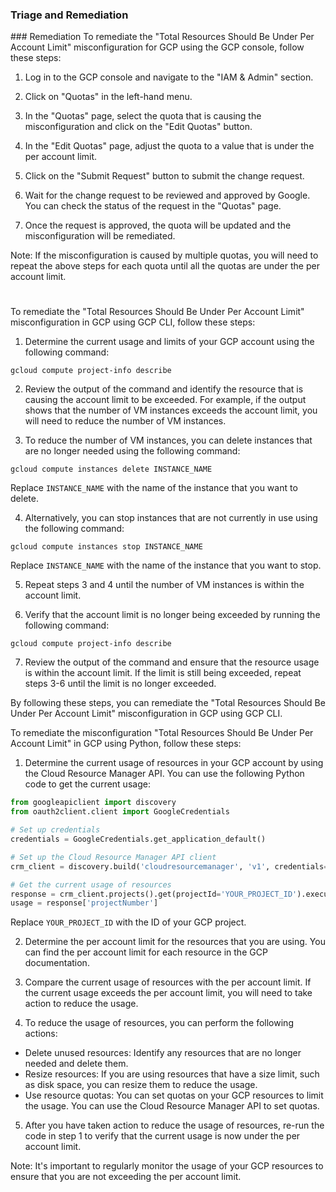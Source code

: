 
### Triage and Remediation
<Tabs>
<Tab title='Remediation'>
### Remediation

<AccordionGroup>
<Accordion title='Using Console' defaultOpen='true'>
To remediate the "Total Resources Should Be Under Per Account Limit" misconfiguration for GCP using the GCP console, follow these steps:

1. Log in to the GCP console and navigate to the "IAM & Admin" section.

2. Click on "Quotas" in the left-hand menu.

3. In the "Quotas" page, select the quota that is causing the misconfiguration and click on the "Edit Quotas" button.

4. In the "Edit Quotas" page, adjust the quota to a value that is under the per account limit.

5. Click on the "Submit Request" button to submit the change request.

6. Wait for the change request to be reviewed and approved by Google. You can check the status of the request in the "Quotas" page.

7. Once the request is approved, the quota will be updated and the misconfiguration will be remediated.

Note: If the misconfiguration is caused by multiple quotas, you will need to repeat the above steps for each quota until all the quotas are under the per account limit.

#
</Accordion>

<Accordion title='Using CLI'>
To remediate the "Total Resources Should Be Under Per Account Limit" misconfiguration in GCP using GCP CLI, follow these steps:

1. Determine the current usage and limits of your GCP account using the following command:
```
gcloud compute project-info describe
```

2. Review the output of the command and identify the resource that is causing the account limit to be exceeded. For example, if the output shows that the number of VM instances exceeds the account limit, you will need to reduce the number of VM instances.

3. To reduce the number of VM instances, you can delete instances that are no longer needed using the following command:
```
gcloud compute instances delete INSTANCE_NAME
```
Replace `INSTANCE_NAME` with the name of the instance that you want to delete.

4. Alternatively, you can stop instances that are not currently in use using the following command:
```
gcloud compute instances stop INSTANCE_NAME
```
Replace `INSTANCE_NAME` with the name of the instance that you want to stop.

5. Repeat steps 3 and 4 until the number of VM instances is within the account limit.

6. Verify that the account limit is no longer being exceeded by running the following command:
```
gcloud compute project-info describe
```

7. Review the output of the command and ensure that the resource usage is within the account limit. If the limit is still being exceeded, repeat steps 3-6 until the limit is no longer exceeded.

By following these steps, you can remediate the "Total Resources Should Be Under Per Account Limit" misconfiguration in GCP using GCP CLI.
</Accordion>

<Accordion title='Using Python'>
To remediate the misconfiguration "Total Resources Should Be Under Per Account Limit" in GCP using Python, follow these steps:

1. Determine the current usage of resources in your GCP account by using the Cloud Resource Manager API. You can use the following Python code to get the current usage:

```python
from googleapiclient import discovery
from oauth2client.client import GoogleCredentials

# Set up credentials
credentials = GoogleCredentials.get_application_default()

# Set up the Cloud Resource Manager API client
crm_client = discovery.build('cloudresourcemanager', 'v1', credentials=credentials)

# Get the current usage of resources
response = crm_client.projects().get(projectId='YOUR_PROJECT_ID').execute()
usage = response['projectNumber']
```

Replace `YOUR_PROJECT_ID` with the ID of your GCP project.

2. Determine the per account limit for the resources that you are using. You can find the per account limit for each resource in the GCP documentation.

3. Compare the current usage of resources with the per account limit. If the current usage exceeds the per account limit, you will need to take action to reduce the usage.

4. To reduce the usage of resources, you can perform the following actions:

- Delete unused resources: Identify any resources that are no longer needed and delete them.
- Resize resources: If you are using resources that have a size limit, such as disk space, you can resize them to reduce the usage.
- Use resource quotas: You can set quotas on your GCP resources to limit the usage. You can use the Cloud Resource Manager API to set quotas.

5. After you have taken action to reduce the usage of resources, re-run the code in step 1 to verify that the current usage is now under the per account limit.

Note: It's important to regularly monitor the usage of your GCP resources to ensure that you are not exceeding the per account limit.
</Accordion>

</AccordionGroup>
</Tab>
</Tabs>
